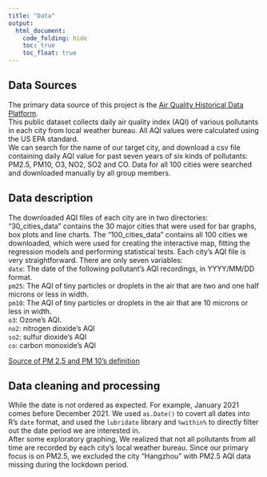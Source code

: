 ```yaml
---
title: "Data"
output: 
  html_document:
    code_folding: hide
    toc: true
    toc_float: true
---
```


## Data Sources

The primary data source of this project is the [Air Quality Historical Data Platform](https://aqicn.org/data-platform/register/).   
This public dataset collects daily air quality index (AQI) of various pollutants in each city from local weather bureau. All AQI values were calculated using the US EPA standard.   
We can search for the name of our target city, and download a csv file containing daily AQI value for past seven years of six kinds of pollutants: PM2.5, PM10, O3, NO2, SO2 and CO. Data for all 100 cities were searched and downloaded manually by all group members. 


## Data description

The downloaded AQI files of each city are in two directories: "30_cities_data" contains the 30 major cities that were used for bar graphs, box plots and line charts. The "100_cities_data" contains all 100 cities we downloaded, which were used for creating the interactive map, fitting the regression models and performing statistical tests. 
Each city's AQI file is very straightforward. There are only seven variables:   
`date`: The date of the following pollutant's AQI recordings, in YYYY/MM/DD format.    
`pm25`: The AQI of tiny particles or droplets in the air that are two and one half microns or less in width.  
`pm10`: The AQI of tiny particles or droplets in the air that are 10 microns or less in width.  
`o3`: Ozone's AQI.   
`no2`: nitrogen dioxide's AQI  
`so2`: sulfur dioxide's AQI  
`co`: carbon monoxide's AQI  
   
   
[Source of PM 2.5 and PM 10's definition](https://www.health.ny.gov/environmental/indoors/air/pmq_a.htm#:~:text=The%20term%20fine%20particles%2C%20or,25%2C000%20microns%20in%20an%20inch.)

## Data cleaning and processing


While the date is not ordered as expected. For example, January 2021 comes before December 2021. We used `as.Date()` to covert all dates into R's `date` format, and used the `lubridate` library and `%within%` to directly filter out the date period we are interested in.   
After some exploratory graphing, We realized that not all pollutants from all time are recorded by each city's local weather bureau. Since our primary focus is on PM2.5, we excluded the city "Hangzhou" with PM2.5 AQI data missing during the lockdown period. 